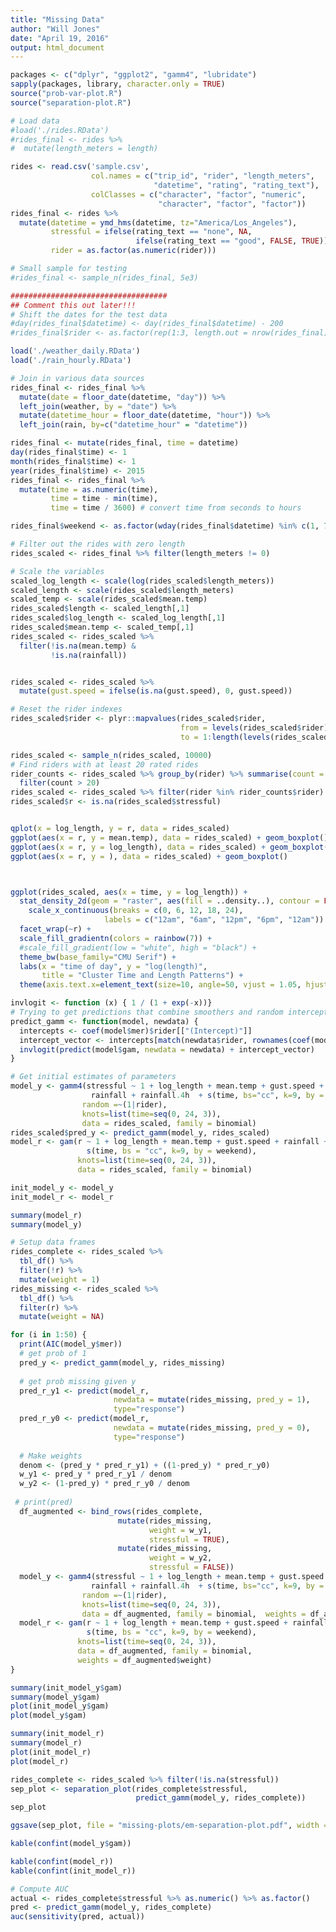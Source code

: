 ```yaml
---
title: "Missing Data"
author: "Will Jones"
date: "April 19, 2016"
output: html_document
---
```


```r
packages <- c("dplyr", "ggplot2", "gamm4", "lubridate")
sapply(packages, library, character.only = TRUE)
source("prob-var-plot.R")
source("separation-plot.R")
```




```r
# Load data
#load('./rides.RData')
#rides_final <- rides %>%
#  mutate(length_meters = length)

rides <- read.csv('sample.csv',
                  col.names = c("trip_id", "rider", "length_meters", 
                                "datetime", "rating", "rating_text"),
                  colClasses = c("character", "factor", "numeric", 
                                 "character", "factor", "factor"))
rides_final <- rides %>%
  mutate(datetime = ymd_hms(datetime, tz="America/Los_Angeles"),
         stressful = ifelse(rating_text == "none", NA,
                            ifelse(rating_text == "good", FALSE, TRUE)),
         rider = as.factor(as.numeric(rider)))

# Small sample for testing
#rides_final <- sample_n(rides_final, 5e3)

###################################
## Comment this out later!!!
# Shift the dates for the test data
#day(rides_final$datetime) <- day(rides_final$datetime) - 200
#rides_final$rider <- as.factor(rep(1:3, length.out = nrow(rides_final)))

load('./weather_daily.RData')
load('./rain_hourly.RData')
```

```r
# Join in various data sources
rides_final <- rides_final %>%
  mutate(date = floor_date(datetime, "day")) %>%
  left_join(weather, by = "date") %>%
  mutate(datetime_hour = floor_date(datetime, "hour")) %>%
  left_join(rain, by=c("datetime_hour" = "datetime"))

rides_final <- mutate(rides_final, time = datetime)
day(rides_final$time) <- 1
month(rides_final$time) <- 1
year(rides_final$time) <- 2015
rides_final <- rides_final %>%
  mutate(time = as.numeric(time),
         time = time - min(time),
         time = time / 3600) # convert time from seconds to hours

rides_final$weekend <- as.factor(wday(rides_final$datetime) %in% c(1, 7))

# Filter out the rides with zero length
rides_scaled <- rides_final %>% filter(length_meters != 0)

# Scale the variables
scaled_log_length <- scale(log(rides_scaled$length_meters))
scaled_length <- scale(rides_scaled$length_meters)
scaled_temp <- scale(rides_scaled$mean.temp)
rides_scaled$length <- scaled_length[,1]
rides_scaled$log_length <- scaled_log_length[,1]
rides_scaled$mean.temp <- scaled_temp[,1]
rides_scaled <- rides_scaled %>%
  filter(!is.na(mean.temp) &
         !is.na(rainfall))


rides_scaled <- rides_scaled %>%
  mutate(gust.speed = ifelse(is.na(gust.speed), 0, gust.speed))

# Reset the rider indexes
rides_scaled$rider <- plyr::mapvalues(rides_scaled$rider,
                                      from = levels(rides_scaled$rider),
                                      to = 1:length(levels(rides_scaled$rider)))
```


```r
rides_scaled <- sample_n(rides_scaled, 10000)
# Find riders with at least 20 rated rides
rider_counts <- rides_scaled %>% group_by(rider) %>% summarise(count = n()) %>%
  filter(count > 20)
rides_scaled <- rides_scaled %>% filter(rider %in% rider_counts$rider)
rides_scaled$r <- is.na(rides_scaled$stressful)


qplot(x = log_length, y = r, data = rides_scaled)
ggplot(aes(x = r, y = mean.temp), data = rides_scaled) + geom_boxplot()
ggplot(aes(x = r, y = log_length), data = rides_scaled) + geom_boxplot()
ggplot(aes(x = r, y = ), data = rides_scaled) + geom_boxplot()



ggplot(rides_scaled, aes(x = time, y = log_length)) + 
  stat_density_2d(geom = "raster", aes(fill = ..density..), contour = FALSE) +
    scale_x_continuous(breaks = c(0, 6, 12, 18, 24),
                     labels = c("12am", "6am", "12pm", "6pm", "12am")) + 
  facet_wrap(~r) + 
  scale_fill_gradientn(colors = rainbow(7)) +
  #scale_fill_gradient(low = "white", high = "black") + 
  theme_bw(base_family="CMU Serif") + 
  labs(x = "time of day", y = "log(length)", 
       title = "Cluster Time and Length Patterns") +
  theme(axis.text.x=element_text(size=10, angle=50, vjust = 1.05, hjust = 1))
```



```r
invlogit <- function (x) { 1 / (1 + exp(-x))}
# Trying to get predictions that combine smoothers and random intercept. It's hard.
predict_gamm <- function(model, newdata) {
  intercepts <- coef(model$mer)$rider[["(Intercept)"]]
  intercept_vector <- intercepts[match(newdata$rider, rownames(coef(model$mer)$rider))]
  invlogit(predict(model$gam, newdata = newdata) + intercept_vector)
}
```

```r

# Get initial estimates of parameters
model_y <- gamm4(stressful ~ 1 + log_length + mean.temp + gust.speed + mean.wind.speed +
                  rainfall + rainfall.4h  + s(time, bs="cc", k=9, by = weekend),
                random =~(1|rider),
                knots=list(time=seq(0, 24, 3)),
                data = rides_scaled, family = binomial)
rides_scaled$pred_y <- predict_gamm(model_y, rides_scaled)
model_r <- gam(r ~ 1 + log_length + mean.temp + gust.speed + rainfall + rainfall.4h + mean.wind.speed +
                 s(time, bs = "cc", k=9, by = weekend),
               knots=list(time=seq(0, 24, 3)),
               data = rides_scaled, family = binomial)

init_model_y <- model_y
init_model_r <- model_r

summary(model_r)
summary(model_y)

# Setup data frames
rides_complete <- rides_scaled %>%
  tbl_df() %>%
  filter(!r) %>%
  mutate(weight = 1)
rides_missing <- rides_scaled %>%
  tbl_df() %>%
  filter(r) %>%
  mutate(weight = NA)

for (i in 1:50) {
  print(AIC(model_y$mer))
  # get prob of 1
  pred_y <- predict_gamm(model_y, rides_missing)
  
  # get prob missing given y
  pred_r_y1 <- predict(model_r, 
                       newdata = mutate(rides_missing, pred_y = 1), 
                       type="response")
  pred_r_y0 <- predict(model_r, 
                       newdata = mutate(rides_missing, pred_y = 0),
                       type="response")
  
  # Make weights
  denom <- (pred_y * pred_r_y1) + ((1-pred_y) * pred_r_y0)
  w_y1 <- pred_y * pred_r_y1 / denom
  w_y2 <- (1-pred_y) * pred_r_y0 / denom
  
 # print(pred)
  df_augmented <- bind_rows(rides_complete,
                        mutate(rides_missing,
                               weight = w_y1, 
                               stressful = TRUE),
                        mutate(rides_missing,
                               weight = w_y2,
                               stressful = FALSE))
  model_y <- gamm4(stressful ~ 1 + log_length + mean.temp + gust.speed +
                  rainfall + rainfall.4h  + s(time, bs="cc", k=9, by = weekend),
                random =~(1|rider),
                knots=list(time=seq(0, 24, 3)),
                data = df_augmented, family = binomial,  weights = df_augmented$weight)
  model_r <- gam(r ~ 1 + log_length + mean.temp + gust.speed + rainfall + rainfall.4h +
                 s(time, bs = "cc", k=9, by = weekend),
               knots=list(time=seq(0, 24, 3)),
               data = df_augmented, family = binomial,
               weights = df_augmented$weight)
}

summary(init_model_y$gam)
summary(model_y$gam)
plot(init_model_y$gam)
plot(model_y$gam)

summary(init_model_r)
summary(model_r)
plot(init_model_r)
plot(model_r)
```


```r
rides_complete <- rides_scaled %>% filter(!is.na(stressful))
sep_plot <- separation_plot(rides_complete$stressful,
                            predict_gamm(model_y, rides_complete))
sep_plot

ggsave(sep_plot, file = "missing-plots/em-separation-plot.pdf", width = 4, height = 0.25)

kable(confint(model_y$gam))

kable(confint(model_r))
kable(confint(init_model_r))

# Compute AUC
actual <- rides_complete$stressful %>% as.numeric() %>% as.factor()
pred <- predict_gamm(model_y, rides_complete)
auc(sensitivity(pred, actual))
```
